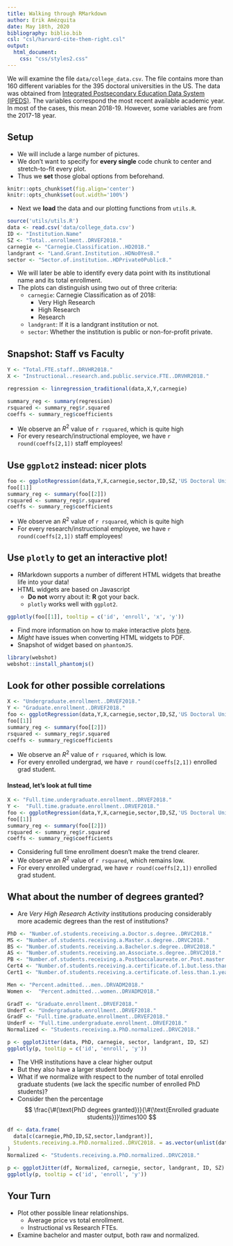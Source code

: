 ```yaml
---
title: Walking through RMarkdown
author: Erik Amézquita
date: May 18th, 2020
bibliography: biblio.bib
csl: "csl/harvard-cite-them-right.csl"
output: 
  html_document:
    css: "css/styles2.css"
---
```


We will examine the file `data/college_data.csv`. The file contains more than 160 different variables for the 395 doctoral universities in the US. The data was obtained from [Integrated Postsecondary Education Data System (IPEDS)](https://nces.ed.gov/ipeds/use-the-data). The variables correspond the most recent available academic year. In most of the cases, this mean 2018-19. However, some variables are from the 2017-18 year.

## Setup

+ We will include a large number of pictures. 
+ We don't want to specify for **every single** code chunk to center and stretch-to-fit every plot. 
+ Thus we **set** those global options from beforehand.

```r
knitr::opts_chunk$set(fig.align='center')
knitr::opts_chunk$set(out.width='100%')
```

+ Next we **load** the data and our plotting functions from `utils.R`.

```r
source('utils/utils.R')
data <- read.csv('data/college_data.csv')
ID <- "Institution.Name" 
SZ <- "Total..enrollment..DRVEF2018." 
carnegie <- "Carnegie.Classification..HD2018."
landgrant <- "Land.Grant.Institution..HDNo0Yes8."
sector <- "Sector.of.institution..HDPrivate0Public8."
```

+ We will later be able to identify every data point with its institutional name and its total enrollment.
+ The plots can distinguish using two out of three criteria:
    + `carnegie`: Carnegie Classification as of 2018:
        + Very High Research
        + High Research
        + Research
    + `landgrant`: If it is a landgrant institution or not.
    + `sector`: Whether the institution is public or non-for-profit private.

## Snapshot: Staff vs Faculty

```r
Y <- "Total.FTE.staff..DRVHR2018."
X <- "Instructional..research.and.public.service.FTE..DRVHR2018."  

regression <- linregression_traditional(data,X,Y,carnegie)

summary_reg <- summary(regression)
rsquared <- summary_reg$r.squared
coeffs <- summary_reg$coefficients
```
+ We observe an $R^2$ value of `r rsquared`, which is quite high
+ For every research/instructional employee, we have `r round(coeffs[2,1])` staff employees!

## Use `ggplot2` instead: nicer plots

```r
foo <- ggplotRegression(data,Y,X,carnegie,sector,ID,SZ,'US Doctoral Universities')
foo[[1]]
summary_reg <- summary(foo[[2]])
rsquared <- summary_reg$r.squared
coeffs <- summary_reg$coefficients
```

+ We observe an $R^2$ value of `r rsquared`, which is quite high
+ For every research/instructional employee, we have `r round(coeffs[2,1])` staff employees!

## Use `plotly` to get an interactive plot!

- RMarkdown supports a number of different HTML widgets that breathe life into your data!
- HTML widgets are based on Javascript
    - **Do not** worry about it: **R** got your back.
    - `plotly` works well with `ggplot2`.

```r
ggplotly(foo[[1]], tooltip = c('id', 'enroll', 'x', 'y'))
```

- Find more information on how to make interactive plots [here](https://www.htmlwidgets.org/showcase_plotly.html).
- _Might_ have issues when converting HTML widgets to PDF.
- Snapshot of widget based on `phantomJS`.

```r
library(webshot)
webshot::install_phantomjs()
```

## Look for other possible correlations

```r
X <- "Undergraduate.enrollment..DRVEF2018."  
Y <- "Graduate.enrollment..DRVEF2018."  
foo <- ggplotRegression(data,Y,X,carnegie,sector,ID,SZ,'US Doctoral Universities')
foo[[1]]
summary_reg <- summary(foo[[2]])
rsquared <- summary_reg$r.squared
coeffs <- summary_reg$coefficients
```

+ We observe an $R^2$ value of `r rsquared`, which is low.
+ For every enrolled undergrad, we have `r round(coeffs[2,1])` enrolled grad student.

#### Instead, let's look at full time

```r
X <- "Full.time.undergraduate.enrollment..DRVEF2018."  
Y <-  "Full.time.graduate.enrollment..DRVEF2018."  
foo <- ggplotRegression(data,Y,X,carnegie,sector,ID,SZ,'US Doctoral Universities')
foo[[1]]
summary_reg <- summary(foo[[2]])
rsquared <- summary_reg$r.squared
coeffs <- summary_reg$coefficients
```

+ Considering full time enrollment doesn't make the trend clearer.
+ We observe an $R^2$ value of `r rsquared`, which remains low.
+ For every enrolled undergrad, we have `r round(coeffs[2,1])` enrolled grad student.

## What about the number of degrees granted?

+ Are _Very High Research Activity_ institutions producing considerably more academic degrees than the rest of institutions?

```r
PhD <- "Number.of.students.receiving.a.Doctor.s.degree..DRVC2018."
MS <- "Number.of.students.receiving.a.Master.s.degree..DRVC2018."
BS <- "Number.of.students.receiving.a.Bachelor.s.degree..DRVC2018."
AS <- "Number.of.students.receiving.an.Associate.s.degree..DRVC2018."
PB <- "Number.of.students.receiving.a.Postbaccalaureate.or.Post.master.s.certificate..DRVC2018."
Cert4 <- "Number.of.students.receiving.a.certificate.of.1.but.less.than.4.years..DRVC2018."
Cert1 <- "Number.of.students.receiving.a.certificate.of.less.than.1.year..DRVC2018."

Men <- "Percent.admitted...men..DRVADM2018."
Women <-  "Percent.admitted...women..DRVADM2018."

GradT <- "Graduate.enrollment..DRVEF2018."
UnderT <- "Undergraduate.enrollment..DRVEF2018."
GradF <- "Full.time.graduate.enrollment..DRVEF2018."
UnderF <- "Full.time.undergraduate.enrollment..DRVEF2018."
Normalized <- "Students.receiving.a.PhD.normalized..DRVC2018."
```
```r
p <- ggplotJitter(data, PhD, carnegie, sector, landgrant, ID, SZ)
ggplotly(p, tooltip = c('id', 'enroll', 'y'))
```

+ The VHR institutions have a clear higher output
+ But they also have a larger student body
+ What if we normalize with respect to the number of total enrolled graduate students (we lack the specific number of enrolled PhD students)?
+ Consider then the percentage
$$ \frac{\#(\text{PhD degrees granted})}{\#(\text{Enrolled graduate students})}\times100 $$

```r
df <- data.frame(
  data[c(carnegie,PhD,ID,SZ,sector,landgrant)],
  Students.receiving.a.PhD.normalized..DRVC2018. = as.vector(unlist(data[PhD]/data[GradT]))*100
)
Normalized <- "Students.receiving.a.PhD.normalized..DRVC2018."

p <- ggplotJitter(df, Normalized, carnegie, sector, landgrant, ID, SZ)
ggplotly(p, tooltip = c('id', 'enroll', 'y'))
```

## Your Turn

+ Plot other possible linear relationships.
    + Average price vs total enrollment.
    + Instructional vs Research FTEs.
+ Examine bachelor and master output, both raw and normalized.




